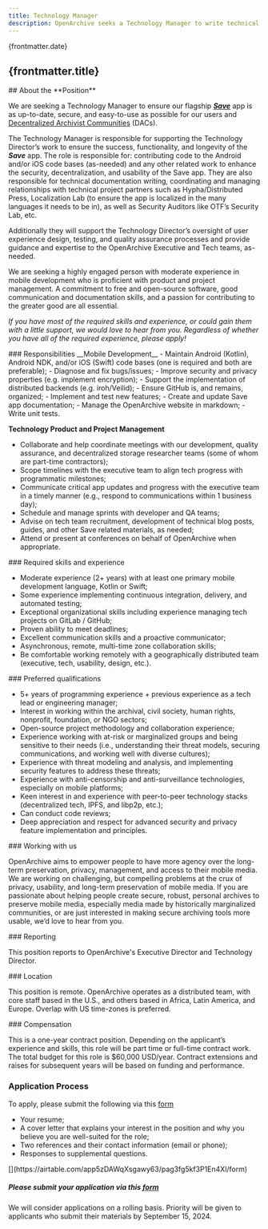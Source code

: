 ```yaml
---
title: Technology Manager
description: OpenArchive seeks a Technology Manager to write technical documentation, support code, and manage our overall technical effort, including supporting the Technology Director’s work to develop and implement our secure mobile archiving app.
---
```



<JobHeaderSection>
{frontmatter.date}

## {frontmatter.title}

</JobHeaderSection>

<AboutSection />

<AboutPositionSection>
## About the **Position**

We are seeking a Technology Manager to ensure our flagship [***Save***](https://open-archive.org/save) app is as up-to-date, secure, and easy-to-use as possible for our users and [Decentralized Archivist Communities](https://open-archive.org/programs) (DACs).

The Technology Manager is responsible for supporting the Technology Director’s work to ensure the success, functionality, and longevity of the ***Save***  app. The role is responsible for: contributing code to the Android and/or iOS code bases (as-needed) and any other related work to enhance the security, decentralization, and usability of the Save app. They are also responsible for technical documentation writing, coordinating and managing relationships with technical project partners such as Hypha/Distributed Press, Localization Lab (to ensure the app is localized in the many languages it needs to be in), as well as Security Auditors like OTF’s Security Lab, etc. 

Additionally they will support the Technology Director’s oversight of user experience design, testing, and quality assurance processes and provide guidance and expertise to the OpenArchive Executive and Tech teams, as-needed.

We are seeking a highly engaged person with moderate experience in mobile development who is proficient with product and project management. A commitment to free and open-source software, good communication and documentation skills, and a passion for contributing to the greater good are all essential.

_If you have most of the required skills and experience, or could gain them with a little support, we would love to hear from you. Regardless of whether you have all of the required experience, please apply!_


</AboutPositionSection>

<DetailsSection>
<DetailItem>
### Responsibilities
__Mobile Development__
- Maintain Android (Kotlin), Android NDK, and/or iOS (Swift) code bases (one is required and both are preferable);
- Diagnose and fix bugs/issues; 
- Improve security and privacy properties (e.g. implement encryption);
- Support the implementation of distributed backends (e.g. iroh/Veilid);
- Ensure GitHub is, and remains, organized;
- Implement and test new features;
- Create and update Save app documentation;
- Manage the OpenArchive website in markdown;
- Write unit tests.

__Technology Product and Project Management__
- Collaborate and help coordinate meetings with our development, quality assurance, and decentralized storage researcher teams (some of whom are part-time contractors);
- Scope timelines with the executive team to align tech progress with programmatic milestones;
- Communicate critical app updates and progress with the executive team in a timely manner (e.g., respond to communications within 1 business day);
- Schedule and manage sprints with developer and QA teams;
- Advise on tech team recruitment, development of technical blog posts, guides, and other Save related materials, as needed;
- Attend or present at conferences on behalf of OpenArchive when appropriate.



</DetailItem>
<DetailItem>
### Required skills and experience

- Moderate experience (2+ years) with at least one primary mobile development language, Kotlin or Swift;
- Some experience implementing continuous integration, delivery, and automated testing;
- Exceptional organizational skills including experience managing tech projects on GitLab / GitHub;
- Proven ability to meet deadlines;
- Excellent communication skills and a proactive communicator;
- Asynchronous, remote, multi-time zone collaboration skills;
- Be comfortable working remotely with a geographically distributed team (executive, tech, usability, design, etc.).


</DetailItem>
<DetailItem>
### Preferred qualifications

- 5+ years of programming experience + previous experience as a tech lead or engineering manager;
- Interest in working within the archival, civil society, human rights, nonprofit, foundation, or NGO sectors;
- Open-source project methodology and collaboration experience;
- Experience working with at-risk or marginalized groups and being sensitive to their needs (i.e., understanding their threat models, securing communications, and working well with diverse cultures);
- Experience with threat modeling and analysis, and implementing security features to address these threats;
- Experience with anti-censorship and anti-surveillance technologies, especially on mobile platforms;
- Keen interest in and experience with peer-to-peer technology stacks (decentralized tech, IPFS, and libp2p, etc.);
- Can conduct code reviews;
- Deep appreciation and respect for advanced security and privacy feature implementation and principles.

</DetailItem>
<DetailItem>
  ### Working with us

OpenArchive aims to empower people to have more agency over the long-term preservation, privacy, management, and access to their mobile media. We are working on challenging, but compelling problems at the crux of privacy, usability, and long-term preservation of mobile media. If you are passionate about helping people create secure, robust, personal archives to preserve mobile media, especially media made by historically marginalized communities, or are just interested in making secure archiving tools more usable, we’d love to hear from you.

</DetailItem>
<DetailItem>
  ### Reporting

This position reports to OpenArchive's Executive Director and Technology Director.


</DetailItem>
<DetailItem>
  ### Location

This position is remote. OpenArchive operates as a distributed team, with core staff based in the U.S., and others based in Africa, Latin America, and Europe. Overlap with US time-zones is preferred.

</DetailItem>
<DetailItem>
  ### Compensation

This is a one-year contract position. Depending on the applicant’s experience and skills, this role will be part time or full-time contract work. The total budget for this role is $60,000 USD/year. Contract extensions and raises for subsequent years will be based on funding and performance.
</DetailItem>
<DetailItem>
  ### Application Process

To apply, please submit the following via this [form](https://airtable.com/shruzvR3f7eGvs2oV)

- Your resume;
- A cover letter that explains your interest in the position and why you believe you are well-suited for the role;
- Two references and their contact information (email or phone);
- Responses to supplemental questions.

</DetailItem>
<ContactBox>
  [](https://airtable.com/app5zDAWqXsgawy63/pag3fg5kf3P1En4Xl/form)

##### Please submit your application via this [form](https://airtable.com/app5zDAWqXsgawy63/pag3fg5kf3P1En4Xl/form)

We will consider applications on a rolling basis. Priority will be given to applicants who submit their materials by September 15, 2024.

</ContactBox>
</DetailsSection>

<DiverseSection />
